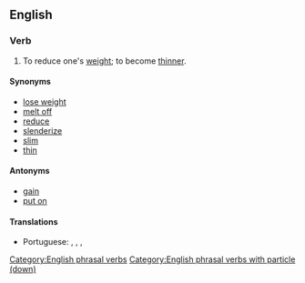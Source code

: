==English==

===Verb===
{{head|en|verb|head=[[slim]] [[down]]}}

# To reduce one's [[weight]]; to become [[thinner]].

====Synonyms====
* [[lose weight]]
* [[melt off]]
* [[reduce]]
* [[slenderize]]
* [[slim]]
* [[thin]]

====Antonyms====
* [[gain]]
* [[put on]]
[[Category:English phrasal verbs]]
[[Category:English phrasal verbs with particle (down)]]

====Translations====
{{trans-top|to reduce one's weight; to become thinner}}
* Portuguese: {{t|pt|dar uma secada}}, {{t|pt|dar uma emagrecida}}, {{t+|pt|emagrecer}}, {{t+|pt|secar}}
{{trans-mid}}
{{trans-bottom}}